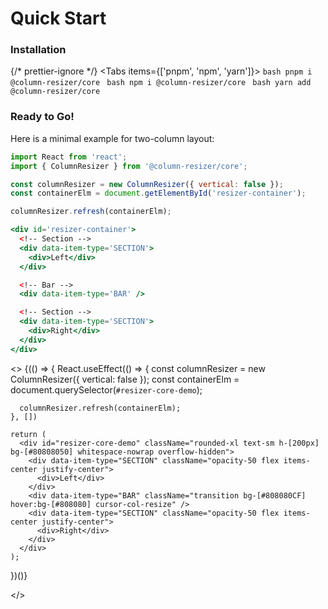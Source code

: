 
# Quick Start

<div className="steps-container">

### Installation

{/* prettier-ignore */}
<Tabs items={['pnpm', 'npm', 'yarn']}>
  <Tab>
    ```bash
    pnpm i @column-resizer/core
    ```
  </Tab>
  <Tab>
    ```bash
    npm i @column-resizer/core
    ```
  </Tab>
  <Tab>
    ```bash
    yarn add @column-resizer/core
    ```
  </Tab>
</Tabs>

### Ready to Go!

Here is a minimal example for two-column layout:

```js filename="app.js"
import React from 'react';
import { ColumnResizer } from '@column-resizer/core';

const columnResizer = new ColumnResizer({ vertical: false });
const containerElm = document.getElementById('resizer-container');

columnResizer.refresh(containerElm);
```

```jsx filename="index.html"
<div id='resizer-container'>
  <!-- Section -->
  <div data-item-type='SECTION'>
    <div>Left</div>
  </div>

  <!-- Bar -->
  <div data-item-type='BAR' />

  <!-- Section -->
  <div data-item-type='SECTION'>
    <div>Right</div>
  </div>
</div>
```

<>
  {(() => {
    React.useEffect(() => {
      const columnResizer = new ColumnResizer({ vertical: false });
      const containerElm = document.querySelector(`#resizer-core-demo`);

      columnResizer.refresh(containerElm);
    }, [])

    return (
      <div id="resizer-core-demo" className="rounded-xl text-sm h-[200px] bg-[#80808050] whitespace-nowrap overflow-hidden">
        <div data-item-type="SECTION" className="opacity-50 flex items-center justify-center">
          <div>Left</div>
        </div>
        <div data-item-type="BAR" className="transition bg-[#808080CF] hover:bg-[#808080] cursor-col-resize" />
        <div data-item-type="SECTION" className="opacity-50 flex items-center justify-center">
          <div>Right</div>
        </div>
      </div>
    );

})()}

</>

</div>
